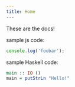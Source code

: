 ```yaml
---
title: Home
---
```


These are the docs!

sample js code:

```js
console.log('foobar');
```

sample Haskell code:

```haskell
main :: IO ()
main = putStrLn "Hello!"
```
